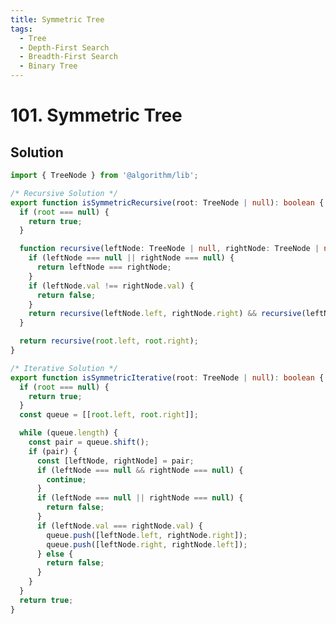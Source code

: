 ```yaml
---
title: Symmetric Tree
tags:
  - Tree
  - Depth-First Search
  - Breadth-First Search
  - Binary Tree
---
```


# 101. Symmetric Tree

<Badges>
  <LevelBadge level="easy" />
  <TopicBadge name="Tree" slug="tree" />
  <TopicBadge name="Depth-First Search" slug="depth-first-search" />
  <TopicBadge name="Breadth-First Search" slug="breadth-first-search" />
  <TopicBadge name="Binary Tree" slug="binary-tree" />
</Badges>

## Solution

```typescript filename="solution.ts" copy
import { TreeNode } from '@algorithm/lib';

/* Recursive Solution */
export function isSymmetricRecursive(root: TreeNode | null): boolean {
  if (root === null) {
    return true;
  }

  function recursive(leftNode: TreeNode | null, rightNode: TreeNode | null): boolean {
    if (leftNode === null || rightNode === null) {
      return leftNode === rightNode;
    }
    if (leftNode.val !== rightNode.val) {
      return false;
    }
    return recursive(leftNode.left, rightNode.right) && recursive(leftNode.right, rightNode.left);
  }

  return recursive(root.left, root.right);
}

/* Iterative Solution */
export function isSymmetricIterative(root: TreeNode | null): boolean {
  if (root === null) {
    return true;
  }
  const queue = [[root.left, root.right]];

  while (queue.length) {
    const pair = queue.shift();
    if (pair) {
      const [leftNode, rightNode] = pair;
      if (leftNode === null && rightNode === null) {
        continue;
      }
      if (leftNode === null || rightNode === null) {
        return false;
      }
      if (leftNode.val === rightNode.val) {
        queue.push([leftNode.left, rightNode.right]);
        queue.push([leftNode.right, rightNode.left]);
      } else {
        return false;
      }
    }
  }
  return true;
}
```

<ProblemLink
  codingSite="leetcode"
  href="https://leetcode.com/problems/symmetric-tree"
  title="Symmetric Tree"
/>
